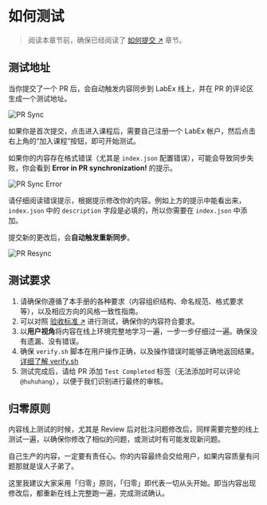 # 如何测试

> 阅读本章节前，确保已经阅读了 [如何提交 ↗](how-to-submit) 章节。

## 测试地址

当你提交了一个 PR 后，会自动触发内容同步到 LabEx 线上，并在 PR 的评论区生成一个测试地址。

![PR Sync](.github/assets/pr-sync.png)

如果你是首次提交，点击进入课程后，需要自己注册一个 LabEx 帐户，然后点击右上角的“加入课程”按钮，即可开始测试。

如果你的内容存在格式错误（尤其是 `index.json` 配置错误），可能会导致同步失败，你会看到 **Error in PR synchronization!** 的提示。

![PR Sync Error](.github/assets/pr-sync-error.png)

请仔细阅读错误提示，根据提示修改你的内容。例如上方的提示中能看出来，`index.json` 中的 `description` 字段是必填的，所以你需要在 `index.json` 中添加。

提交新的更改后，会**自动触发重新同步**。

![PR Resync](.github/assets/pr-resync.png)

## 测试要求

1. 请确保你遵循了本手册的各种要求（内容组织结构、命名规范、格式要求等），以及相应方向的风格一致性指南。
2. 可以对照 [验收标准 ↗](https://labex-dev.feishu.cn/sheets/shtcnYuVte2FpZTcDvlFT7puLRc?sheet=XyETQX) 进行测试，确保你的内容符合要求。
3. 以**用户视角**将内容在线上环境完整地学习一遍，一步一步仔细过一遍。确保没有遗漏、没有错误。
4. 确保 `verify.sh` 脚本在用户操作正确，以及操作错误时能够正确地返回结果。[详细了解 verify.sh](how-to-start#verifysh)
5. 测试完成后，请给 PR 添加 `Test Completed` 标签（无法添加时可以评论 `@huhuhang`），以便于我们识别进行最终的审核。

## 归零原则

内容线上测试的时候，尤其是 Review 后对批注问题修改后，同样需要完整的线上测试一遍，以确保你修改了相似的问题，或测试时有可能发现新问题。

自己生产的内容，一定要有责任心。你的内容最终会交给用户，如果内容质量有问题那就是误人子弟了。

这里我建议大家采用「归零」原则，「归零」即代表一切从头开始。即当内容出现修改后，都重新在线上完整跑一遍，完成测试确认。
